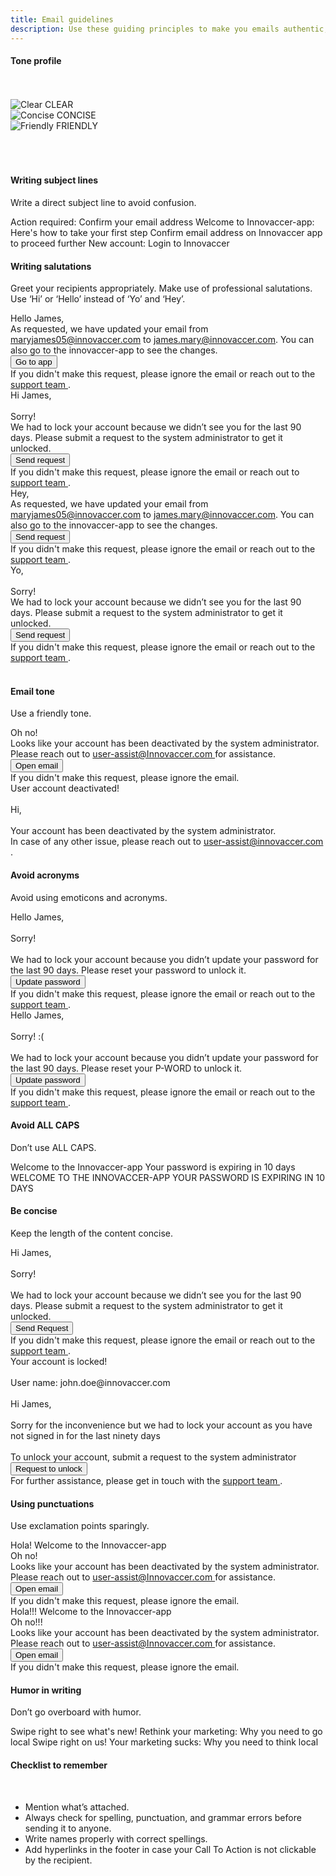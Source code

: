 ```yaml
---
title: Email guidelines
description: Use these guiding principles to make you emails authentic, relevant and focused.
---
```


#### Tone profile
<br/>
<br/>

<Row className="justify-content-around">
    <div class="bitmap-container">
        <img src="/images/educate.png" alt="Clear"/>
        <Subheading className="mt-5" appearance="subtle">CLEAR</Subheading>
    </div>
    <div class="bitmap-container">
        <img src="/images/concise.png" alt="Concise"/>
        <Subheading className="mt-5" appearance="subtle">CONCISE</Subheading>
    </div>
    <div class="bitmap-container">
        <img src="/images/friendly.png" alt="Friendly"/>
        <Subheading className="mt-5" appearance="subtle">FRIENDLY</Subheading>
    </div>
</Row>
<br />
<br />
<br />

#### Writing subject lines

Write a direct subject line to avoid confusion.

<Rules>
  <DOs>
    <InlineMessage>
      <IconWrapper>
        Action required: Confirm your email address
      </IconWrapper>
    </InlineMessage>
    <InlineMessage>
      <IconWrapper>
        Welcome to Innovaccer-app: Here's how to take your
        first step
      </IconWrapper>
    </InlineMessage>
  </DOs>
  <DONTs>
    <InlineMessage>
      <IconWrapper iconType='error'>
        Confirm email address on Innovaccer app to proceed
        further
      </IconWrapper>
    </InlineMessage>
    <InlineMessage>
      <IconWrapper iconType='error'>
        New account: Login to Innovaccer
      </IconWrapper>
    </InlineMessage>
  </DONTs>
</Rules>
<br />

#### Writing salutations

Greet your recipients appropriately. Make use of professional salutations. Use ‘Hi’ or ‘Hello’ instead of ‘Yo’ and ‘Hey’.

<Rules>
  <DOs>
    <InlineMessage>
      <IconWrapper>
        Hello James,
      </IconWrapper>
      <br/>
      <div class='ml-7'>
        As requested, we have updated your
        email from <u>maryjames05@innovaccer.com</u> to <u>james.mary@innovaccer.com</u>. You can also go to the
        innovaccer-app to see the changes.
      </div>
    </InlineMessage>
    <div class='ml-7'>
      <Button>Go to app</Button>
      <br />
      If you didn't make this request, please ignore the
      email or reach out to the <u> support team </u> .
    </div>
    <InlineMessage>
      <IconWrapper>
        Hi James,
        <br/>
        <br/>
        Sorry!
        <br/>
        We had to lock your account because
        we didn’t see you for the last 90 days. Please
        submit a request to the system administrator to get
        it unlocked.
      </IconWrapper>
    </InlineMessage>
    <div class='ml-7 pb-6'>
      <Button>Send request</Button>
      <br />
      If you didn't make this request, please ignore the
      email or reach out to  <u> support team </u>.
    </div>
  </DOs>
  <DONTs>
    <InlineMessage>
      <IconWrapper iconType='error'>
        Hey,
      </IconWrapper>
      <br/>
      <div class='ml-7'>
        As requested, we have updated your email
        from <u>maryjames05@innovaccer.com</u> to <u>james.mary@innovaccer.com</u>. You can also go to the
        innovaccer-app to see the changes.
      </div>  
    </InlineMessage>
    <div class='ml-7'>
      <Button>Send request</Button>
      <br />
      If you didn't make this request, please ignore the
      email or reach out to the <u> support team </u>.
    </div>
    <InlineMessage>
      <IconWrapper iconType='error'>
        Yo,
        <br/>
        <br/>
        Sorry!
        <br/>
        We had to lock your account because we
        didn’t see you for the last 90 days. Please submit a
        request to the system administrator to get it
        unlocked.
      </IconWrapper>
    </InlineMessage>
    <div class='ml-7 pb-6'>
      <Button>Send request</Button>
      <br />
      If you didn't make this request, please ignore the
      email or reach out to the <u> support team </u>.
    </div>
  </DONTs>
</Rules>
<br />

#### Email tone

Use a friendly tone.

<Rules>
  <DOs>
    <InlineMessage>
      <IconWrapper>
        Oh no! 
      </IconWrapper>
      <br/>
      <div class='ml-7'>
        Looks like your account has been deactivated by the system administrator. Please reach out to <u> user-assist@Innovaccer.com </u> for assistance.
      </div>
    </InlineMessage>
    <div class='ml-7 pb-6'>
      <Button>Open email</Button>
      <br />
      If you didn't make this request, please ignore the
      email.
    </div>
  </DOs>
  <DONTs>
    <InlineMessage>
      <IconWrapper iconType='error'>
        User account deactivated!
        <br/>
        <br/>
        Hi,
        <br/>
        <br/>
        Your account has been deactivated by the system administrator.
        </IconWrapper>
        <br/>
        <div class='ml-7'>
          In case of any other issue, please reach out to <u> user-assist@innovaccer.com </u>.
        </div>
    </InlineMessage>
  </DONTs>
</Rules>

#### Avoid acronyms

Avoid using emoticons and acronyms.

<Rules>
  <DOs>
    <InlineMessage>
      <IconWrapper>
        Hello James,
        <br/>
        <br/>
        Sorry!
        <br/>
        <br/>
        We had to lock your account because you didn’t update your password for the last 90 days. Please reset your password to unlock it.
      </IconWrapper>
    </InlineMessage>
    <div class='ml-7 pb-6'>
      <Button> Update password </Button>
      <br />
       If you didn't make this request, please ignore the email or reach out to the <u> support team </u>.
    </div>
  </DOs>
  <DONTs>
    <InlineMessage>
      <IconWrapper iconType='error'>
          Hello James,
          <br/>
          <br/>
          Sorry! :(
          <br/>
          <br/>
          We had to lock your account because you didn’t update your password for the last 90 days. Please reset your  P-WORD to unlock it.     
      </IconWrapper>
    </InlineMessage>
    <div class='ml-7 pb-6'>
      <Button> Update password </Button>
      <br />
      If you didn't make this request, please ignore the email or reach out to the <u> support team </u>.
    </div>
  </DONTs>
</Rules>

#### Avoid ALL CAPS

Don’t use ALL CAPS.

<Rules>
  <DOs>
    <InlineMessage>
      <IconWrapper>
        Welcome to the Innovaccer-app
      </IconWrapper>
    </InlineMessage>
    <InlineMessage>
      <IconWrapper>
        Your password is expiring in 10 days
      </IconWrapper>
    </InlineMessage>
  </DOs>
  <DONTs>
    <InlineMessage>
      <IconWrapper iconType='error'>
        WELCOME TO THE INNOVACCER-APP
      </IconWrapper>
    </InlineMessage>
    <InlineMessage>
      <IconWrapper iconType='error'>
        YOUR PASSWORD IS EXPIRING IN 10 DAYS
      </IconWrapper>
    </InlineMessage>
  </DONTs>
</Rules>

#### Be concise

Keep the length of the content concise.

<Rules>
  <DOs>
    <InlineMessage>
      <IconWrapper>
        Hi James,
        <br/>
        <br/>
        Sorry!
        <br/>
        <br/>
        We had to lock your account because we didn’t see you for the last 90 days. Please submit a request to the system administrator to get it unlocked.
      </IconWrapper>
    </InlineMessage>
    <div class='ml-7 pb-6'>
      <Button> Send Request </Button>
      <br />
      If you didn't make this request, please ignore the email or reach out to the <u> support team </u>.
    </div>
  </DOs>
  <DONTs>
    <InlineMessage>
      <IconWrapper iconType='error' >
        Your account is locked!
        <br/>
        <br/>
        User name: john.doe@innovaccer.com
        <br/>
        <br/>
        Hi James,
        <br/>
        <br/>
        Sorry for the inconvenience but we had to lock your account as you have not signed in for the last ninety days
        <br/>
        <br/>
        To unlock your account, submit a request to the system administrator
      </IconWrapper>
    </InlineMessage>
    <div class='ml-7 pb-6'>
      <Button> Request to unlock </Button>
      <br />
      For further assistance, please get in touch with the <u> support team </u>.
    </div>
  </DONTs>
</Rules>

#### Using punctuations

Use exclamation points sparingly.

<Rules>
  <DOs>
    <InlineMessage>
      <IconWrapper>
       Hola! Welcome to the Innovaccer-app
      </IconWrapper>
      <br/>
      <IconWrapper>
        Oh no!
      </IconWrapper>
      <br/>
      <div class='ml-7'>
        Looks like your account has been deactivated by the system administrator. Please reach out to <u> user-assist@Innovaccer.com </u> for assistance.
      </div>
    </InlineMessage>
    <div class='ml-7 pb-6'> 
      <Button> Open email </Button>
      <br/>
      If you didn't make this request, please ignore the email.
    </div>
  </DOs>
  <DONTs>
    <InlineMessage>
      <IconWrapper iconType='error'>
        Hola!!! Welcome to the Innovaccer-app
      </IconWrapper>
      <br/>
      <IconWrapper iconType='error'>
        Oh no!!!
      </IconWrapper>
      <br/>
      <div class='ml-7'>
        Looks like your account has been deactivated by the system administrator. Please reach out to <u> user-assist@Innovaccer.com </u> for assistance.
      </div>
    </InlineMessage>
    <div class='ml-7 pb-6'> 
      <Button> Open email </Button>
      <br/>
      If you didn't make this request, please ignore the email.
    </div>
  </DONTs>
</Rules>

#### Humor in writing

Don’t go overboard with humor. 

<Rules>
  <DOs>
   <InlineMessage>
      <IconWrapper >
        Swipe right to see what's new!
      </IconWrapper>
   </InlineMessage>
   <InlineMessage>
      <IconWrapper>
        Rethink your marketing: Why you need to go local
      </IconWrapper>
   </InlineMessage>
  </DOs>
  <DONTs>
    <InlineMessage>
      <IconWrapper iconType='error'>
        Swipe right on us!
      </IconWrapper>
   </InlineMessage>
   <InlineMessage>
      <IconWrapper iconType='error'>
        Your marketing sucks: Why you need to think local
      </IconWrapper>
   </InlineMessage>
  </DONTs>
</Rules>

#### Checklist to remember
<br/>

* Mention what’s attached.
* Always check for spelling, punctuation, and grammar errors before sending it to anyone.
* Write names properly with correct spellings.
* Add hyperlinks in the footer in case your Call To Action is not clickable by the recipient.










